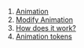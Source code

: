 1. [Animation](#animation)
2. [Modify Animation](#modify-animation)
3. [How does it work?](#how-does-it-work?)
4. [Animation tokens](#animation-tokens)


